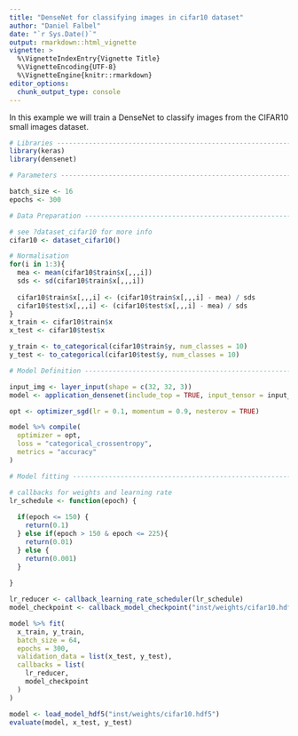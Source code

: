 ```yaml
---
title: "DenseNet for classifying images in cifar10 dataset"
author: "Daniel Falbel"
date: "`r Sys.Date()`"
output: rmarkdown::html_vignette
vignette: >
  %\VignetteIndexEntry{Vignette Title}
  %\VignetteEncoding{UTF-8}
  %\VignetteEngine{knitr::rmarkdown}
editor_options: 
  chunk_output_type: console
---
```



In this example we will train a DenseNet to classify images from the CIFAR10
small images dataset.

```r
# Libraries ---------------------------------------------------------------
library(keras)
library(densenet)

# Parameters --------------------------------------------------------------

batch_size <- 16
epochs <- 300

# Data Preparation --------------------------------------------------------

# see ?dataset_cifar10 for more info
cifar10 <- dataset_cifar10()

# Normalisation
for(i in 1:3){
  mea <- mean(cifar10$train$x[,,,i])
  sds <- sd(cifar10$train$x[,,,i])
  
  cifar10$train$x[,,,i] <- (cifar10$train$x[,,,i] - mea) / sds
  cifar10$test$x[,,,i] <- (cifar10$test$x[,,,i] - mea) / sds
}
x_train <- cifar10$train$x
x_test <- cifar10$test$x

y_train <- to_categorical(cifar10$train$y, num_classes = 10)
y_test <- to_categorical(cifar10$test$y, num_classes = 10)

# Model Definition -------------------------------------------------------

input_img <- layer_input(shape = c(32, 32, 3))
model <- application_densenet(include_top = TRUE, input_tensor = input_img, dropout_rate = 0.2, )

opt <- optimizer_sgd(lr = 0.1, momentum = 0.9, nesterov = TRUE)

model %>% compile(
  optimizer = opt,
  loss = "categorical_crossentropy",
  metrics = "accuracy"
)

# Model fitting -----------------------------------------------------------

# callbacks for weights and learning rate
lr_schedule <- function(epoch) {
  
  if(epoch <= 150) {
    return(0.1)
  } else if(epoch > 150 & epoch <= 225){
    return(0.01)
  } else {
    return(0.001)
  }
  
}

lr_reducer <- callback_learning_rate_scheduler(lr_schedule)
model_checkpoint <- callback_model_checkpoint("inst/weights/cifar10.hdf5", monitor = "val_acc")

model %>% fit(
  x_train, y_train, 
  batch_size = 64, 
  epochs = 300, 
  validation_data = list(x_test, y_test), 
  callbacks = list(
    lr_reducer,
    model_checkpoint
  )
)
```


```r
model <- load_model_hdf5("inst/weights/cifar10.hdf5")
evaluate(model, x_test, y_test)
```



